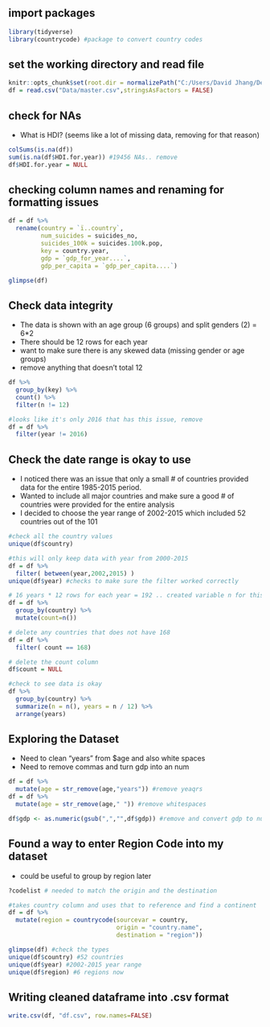## import packages
```r
library(tidyverse)
library(countrycode) #package to convert country codes
```

## set the working directory and read file
```r
knitr::opts_chunk$set(root.dir = normalizePath("C:/Users/David Jhang/Desktop/NYC Data Academy/Project 2/Data/"))
df = read.csv("Data/master.csv",stringsAsFactors = FALSE)
```

## check for NAs
- What is HDI? (seems like a lot of missing data, removing for that reason)
```r
colSums(is.na(df))
sum(is.na(df$HDI.for.year)) #19456 NAs.. remove
df$HDI.for.year = NULL

```

## checking column names and renaming for formatting issues
```r
df = df %>%
  rename(country = `ï..country`,
         num_suicides = suicides_no,
         suicides_100k = suicides.100k.pop,
         key = country.year,
         gdp = `gdp_for_year....`,
         gdp_per_capita = `gdp_per_capita....`)

glimpse(df)

```
## Check data integrity
- The data is shown with an age group (6 groups) and split genders (2) = 6*2
- There should be 12 rows for each year
- want to make sure there is any skewed data (missing gender or age groups)
- remove anything that doesn't total 12
```r
df %>%
  group_by(key) %>%
  count() %>%
  filter(n != 12)

#looks like it's only 2016 that has this issue, remove
df = df %>%
  filter(year != 2016)

```

## Check the date range is okay to use
- I noticed there was an issue that only a small # of countries provided data for the entire 1985-2015 period.
- Wanted to include all major countries and make sure a good # of countries were provided for the entire analysis
- I decided to choose the year range of 2002-2015 which included 52 countries out of the 101
```r
#check all the country values
unique(df$country)

#this will only keep data with year from 2000-2015
df = df %>%
  filter( between(year,2002,2015) )
unique(df$year) #checks to make sure the filter worked correctly

# 16 years * 12 rows for each year = 192 .. created variable n for this
df = df %>%
  group_by(country) %>%
  mutate(count=n())

# delete any countries that does not have 168
df = df %>% 
  filter( count == 168)

# delete the count column
df$count = NULL

#check to see data is okay
df %>%
  group_by(country) %>%
  summarize(n = n(), years = n / 12) %>%
  arrange(years)

```

## Exploring the Dataset
  - Need to clean "years" from $age and also white spaces
  - Need to remove commas and turn gdp into an num
```r

df = df %>% 
  mutate(age = str_remove(age,"years")) #remove yeaqrs
df = df %>% 
  mutate(age = str_remove(age," ")) #remove whitespaces

df$gdp <- as.numeric(gsub(",","",df$gdp)) #remove and convert gdp to numeric

```

## Found a way to enter Region Code into my dataset
- could be useful to group by region later
```r

?codelist # needed to match the origin and the destination

#takes country column and uses that to reference and find a continent
df = df %>% 
  mutate(region = countrycode(sourcevar = country, 
                              origin = "country.name",
                              destination = "region"))

glimpse(df) #check the types
unique(df$country) #52 countries
unique(df$year) #2002-2015 year range
unique(df$region) #6 regions now

```

## Writing cleaned dataframe into .csv format
```r
write.csv(df, "df.csv", row.names=FALSE)

```

